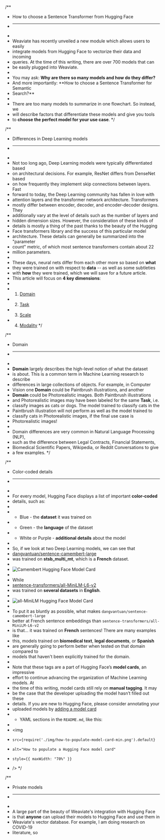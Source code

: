 /**
 * How to choose a Sentence Transformer from Hugging Face
 * -----------------------------------------------------
 *
 * Weaviate has recently unveiled a new module which allows users to easily
 * integrate models from Hugging Face to vectorize their data and incoming
 * queries. At the time of this writing, there are over 700 models that can
 * be easily plugged into Weaviate.
 *
 * You may ask: **Why are there so many models and how do they differ?**
 * And more importantly: **How to choose a Sentence Transformer for Semantic
 * Search?**
 *
 * There are too many models to summarize in one flowchart. So instead, we
 * will describe factors that differentiate these models and give you tools
 * to **choose the perfect model for your use case**.
 */

/**
 * Differences in Deep Learning models
 * ------------------------------------
 *
 * Not too long ago, Deep Learning models were typically differentiated based
 * on architectural decisions. For example, ResNet differs from DenseNet based
 * on how frequently they implement skip connections between layers. Fast
 * forward to today, the Deep Learning community has fallen in love with
 * attention layers and the transformer network architecture. Transformers
 * mostly differ between encoder, decoder, and encoder-decoder designs. They
 * additionally vary at the level of details such as the number of layers and
 * hidden dimension sizes. However, the consideration of these kinds of
 * details is mostly a thing of the past thanks to the beauty of the Hugging
 * Face transformers library and the success of this particular model
 * architecture. These details can generally be summarized into the "parameter
 * count" metric, of which most sentence transformers contain about 22
 * million parameters.
 *
 * These days, neural nets differ from each other more so based on **what**
 * they were trained on with respect to **data** -- as well as some subtleties
 * with **how** they were trained, which we will save for a future article.
 * This article will focus on **4 key dimensions**:
 *
 * 1. [Domain](#domain)
 * 2. [Task](#task)
 * 3. [Scale](#scale)
 * 4. [Modality](#modality)
 */

/**
 * Domain
 * ------
 *
 * **Domain** largely describes the high-level notion of what the dataset
 * is about. This is a common term in Machine Learning research to describe
 * differences in large collections of objects. For example, in Computer
 * Vision one **Domain** could be Paintbrush illustrations, and another
 * **Domain** could be Photorealistic images. Both Paintbrush illustrations
 * and Photorealistic images may have been labeled for the same **Task**, i.e.
 * classify images as cats or dogs. The model trained to classify cats in the
 * Paintbrush illustration will not perform as well as the model trained to
 * classify cats in Photorealistic images, if the final use case is
 * Photorealistic images!
 *
 * Domain differences are very common in Natural Language Processing (NLP),
 * such as the difference between Legal Contracts, Financial Statements,
 * Biomedical Scientific Papers, Wikipedia, or Reddit Conversations to give
 * a few examples.
 */

/**
 * Color-coded details
 * -------------------
 *
 * For every model, Hugging Face displays a list of important **color-coded**
 * details, such as:
 *
 * - Blue - the **dataset** it was trained on
 * - Green - the **language** of the dataset
 * - White or Purple - **additional details** about the model
 *
 * So, if we look at two Deep Learning models, we can see that
 * [dangvantuan/sentence-camembert-large](https://huggingface.co/dangvantuan/sentence-camembert-large)
 * was trained on **stsb_multi_mt**, which is a **French** dataset.
 *
 * ![Camembert Hugging Face Model Card](./img/camembert-model-card-min.png)
 *
 * While
 * [sentence-transformers/all-MiniLM-L6-v2](https://huggingface.co/sentence-transformers/all-MiniLM-L6-v2)
 * was trained on **several datasets** in **English**.
 *
 * ![all-MiniLM Hugging Face Model Card](./img/minilm-model-card-min.png)
 *
 * To put it as bluntly as possible, what makes `dangvantuan/sentence-camembert-large`
 * better at French sentence embeddings than `sentence-transformers/all-MiniLM-L6-v2`
 * is that… it was trained on **French** sentences! There are many examples like
 * this, models trained on **biomedical text**, **legal documents**, or **Spanish**
 * are generally going to perform better when tested on that domain compared to
 * models that haven't been explicitly trained for the domain.
 *
 * Note that these tags are a part of Hugging Face’s **model cards**, an impressive
 * effort to continue advancing the organization of Machine Learning models. At
 * the time of this writing, model cards still rely on **manual tagging**. It may
 * be the case that the developer uploading the model hasn’t filled out these
 * details. If you are new to Hugging Face, please consider annotating your
 * uploaded models by [adding a model card](https://huggingface.co/docs/hub/model-cards)
 * - YAML sections in the `README.md`, like this:
 *
 * <img
 *     src={require('./img/how-to-populate-model-card-min.png').default}
 *     alt="How to populate a Hugging Face model card"
 *     style={{ maxWidth: "70%" }}
 * />
 */

/**
 * Private models
 * --------------
 *
 * A large part of the beauty of Weaviate's integration with Hugging Face
 * is that **anyone** can upload their models to Hugging Face and use them in
 * Weaviate's vector database. For example, I am doing research on COVID-19
 * literature, so
